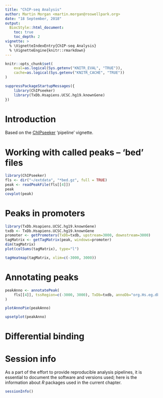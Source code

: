 ```yaml
---
title: "ChIP-seq Analysis"
author: Martin Morgan <martin.morgan@roswellpark.org>
date: "18 September, 2018"
output:
  BiocStyle::html_document:
    toc: true
    toc_depth: 2
vignette: >
  % \VignetteIndexEntry{ChIP-seq Analysis}
  % \VignetteEngine{knitr::rmarkdown}
---
```


```r
knitr::opts_chunk$set(
    eval=as.logical(Sys.getenv("KNITR_EVAL", "TRUE")),
    cache=as.logical(Sys.getenv("KNITR_CACHE", "TRUE"))
)
```

```r
suppressPackageStartupMessages({
    library(ChIPseeker)
    library(TxDb.Hsapiens.UCSC.hg19.knownGene)
})
```

# Introduction

Based on the [ChIPseeker][] 'pipeline' vignette.

[ChIPseeker]: https://bioconductor.org/packages/ChIPseeker

# Working with called peaks -- 'bed' files

```r
library(ChIPseeker)
fls <- dir("~/extdata", "*bed.gz", full = TRUE)
peak <- readPeakFile(fls[[4]])
peak
covplot(peak)
```

# Peaks in promoters

```r
library(TxDb.Hsapiens.UCSC.hg19.knownGene)
txdb <- TxDb.Hsapiens.UCSC.hg19.knownGene
promoter <- getPromoters(TxDb=txdb, upstream=3000, downstream=3000)
tagMatrix <- getTagMatrix(peak, windows=promoter)
dim(tagMatrix)
plot(colSums(tagMatrix), type="l")
```

```r
tagHeatmap(tagMatrix, xlim=c(-3000, 3000))
```

# Annotating peaks

```r
peakAnno <- annotatePeak(
    fls[[4]], tssRegion=c(-3000, 3000), TxDb=txdb, annoDb="org.Hs.eg.db"
)
```

```r
plotAnnoPie(peakAnno)
```

```r
upsetplot(peakAnno)
```

# Differential binding

# Session info

As a part of the effort to provide reproducible analysis pipelines, it
is essential to document the software and versions used; here is the
information about _R_ packages used in the current chapter.

```r
sessionInfo()
```
